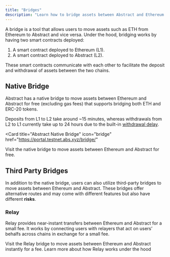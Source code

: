 ```yaml
---
title: "Bridges"
description: "Learn how to bridge assets between Abstract and Ethereum."
---
```


A bridge is a tool that allows users to move assets such as ETH from Ethereum to Abstract and vice versa.
Under the hood, bridging works by having two smart contracts deployed:

1. A smart contract deployed to Ethereum (L1).
2. A smart contract deployed to Abstract (L2).

These smart contracts communicate with each other to facilitate the deposit and withdrawal of assets between the two chains.

## Native Bridge

Abstract has a native bridge to move assets between Ethereum and
Abstract for free (excluding gas fees) that supports bridging both ETH and ERC-20 tokens.

Deposits from L1 to L2 take around ~15 minutes, whereas
withdrawals from L2 to L1 currently take up to 24 hours due to the
built-in [withdrawal delay](https://docs.zksync.io/build/resources/withdrawal-delay#withdrawal-delay).

<Card
  title="Abstract Native Bridge"
  icon="bridge"
  href="https://portal.testnet.abs.xyz/bridge/"
>
  Visit the native bridge to move assets between Ethereum and Abstract for free.
</Card>

## Third Party Bridges

In addition to the native bridge, users can also utilize third-party bridges
to move assets between Ethereum and Abstract.
These bridges offer alternative routes and may come with different features but also have different **risks**.

### Relay

Relay provides near-instant transfers between Ethereum and Abstract for a small fee.
It works by connecting users with relayers that act on users&rsquo; behalfs across chains in exchange for a small fee.

<CardGroup cols={2}>
  <Card
    title="Relay Bridge"
    icon="bridge"
    href="https://testnets.relay.link/abstract"
  >
    Visit the Relay bridge to move assets between Ethereum and Abstract
    instantly for a fee.
  </Card>
  <Card
    title="Relay documentation"
    icon="file-contract"
    href="https://docs.relay.link/what-is-relay"
  >
    Learn more about how Relay works under the hood
  </Card>
</CardGroup>
